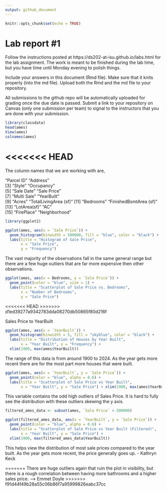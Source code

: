 ```yaml
---
output: github_document
---
```


<!-- README.md is generated from README.Rmd. Please edit the README.Rmd file -->


```r
knitr::opts_chunk$set(echo = TRUE)
```

# Lab report #1

Follow the instructions posted at https://ds202-at-isu.github.io/labs.html for the lab assignment. The work is meant to be finished during the lab time, but you have time until Monday evening to polish things.

Include your answers in this document (Rmd file). Make sure that it knits properly (into the md file). Upload both the Rmd and the md file to your repository.  

All submissions to the github repo will be automatically uploaded for grading once the due date is passed.
Submit a link to your repository on Canvas (only one submission per team) to signal to the instructors that you are done with your submission.

```r
library(classdata)
head(ames)
View(ames)
colnames(ames)
```

<<<<<<< HEAD
=======
The column names that we are working with are, 

"Parcel ID"             "Address"              
 [3] "Style"                 "Occupancy"            
 [5] "Sale Date"             "Sale Price"           
 [7] "Multi Sale"            "YearBuilt"            
 [9] "Acres"                 "TotalLivingArea (sf)" 
[11] "Bedrooms"              "FinishedBsmtArea (sf)"
[13] "LotArea(sf)"           "AC"                   
[15] "FirePlace"             "Neighborhood"


```r
library(ggplot2)

ggplot(ames, aes(x = `Sale Price`)) +
  geom_histogram(binwidth = 500000, fill = "blue", color = "black") +
  labs(title = "Histogram of Sale Price",
       x = "Sale Price",
       y = "Frequency")
```

The vast majority of the observations fall in the same general range but there are a few huge outliers that are far more expensive then other observations. 

```r
ggplot(ames, aes(x = Bedrooms, y = `Sale Price`)) +
  geom_point(color = "blue", size = 1) +
  labs(title = "Scatterplot of Sale Price vs. Bedrooms",
       x = "Number of Bedrooms",
       y = "Sale Price")
```

<<<<<<< HEAD
>>>>>>> d1ed39277a9342783dda08270db50865f80d216f

Sales Price to YearBuilt


```r
ggplot(ames, aes(x = `YearBuilt`)) +
  geom_histogram(binwidth = 5, fill = "skyblue", color = "black") +
  labs(title = "Distribution of Houses by Year Built",
       x = "Year Built", y = "Frequency") +
  xlim(1900, max(ames$YearBuilt))
```

The range of this data is from around 1900 to 2024. As the year gets more recent there are for the most part more houses that were built.


```r
ggplot(ames, aes(x = `YearBuilt`, y = `Sale Price`)) +
  geom_point(color = "blue", alpha = 0.6) +  
  labs(title = "Scatterplot of Sale Price vs Year Built",
       x = "Year Built", y = "Sale Price") + xlim(1900, max(ames$YearBuilt))
```
       
This variable contains the odd high outliers of Sales Price. It is hard to fully see the distribution with these outliers skewing the y axis.


```r
filtered_ames_data <- subset(ames, `Sale Price` < 500000)

ggplot(filtered_ames_data, aes(x = `YearBuilt`, y = `Sale Price`)) +
  geom_point(color = "blue", alpha = 0.6) +
  labs(title = "Scatterplot of Sale Price vs Year Built (Filtered)",
       x = "Year Built", y = "Sale Price") +
  xlim(1900, max(filtered_ames_data$YearBuilt))
```
  

This helps view the distribution of most sale prices compared to the year built. As the year gets more recent, the price generally goes up. - Kathryn Keck
  
=======
There are huge outliers again that ruin the plot in visibility, but there is a rough correlation between having more bathrooms and a higher sales price. --> Emmet Doyle
>>>>>>> f91d44f49b28a55c06b86f7a95999826eabc37cc
